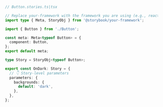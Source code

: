 ```ts
// Button.stories.ts|tsx

// Replace your-framework with the framework you are using (e.g., react-webpack5, vue3-vite)
import type { Meta, StoryObj } from '@storybook/your-framework';

import { Button } from './Button';

const meta: Meta<typeof Button> = {
  component: Button,
};
export default meta;

type Story = StoryObj<typeof Button>;

export const OnDark: Story = {
  // 👇 Story-level parameters
  parameters: {
    backgrounds: {
      default: 'dark',
    },
  },
};
```
